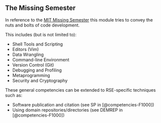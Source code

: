## The Missing Semester

In reference to the [MIT Missing Semester](https://missing.csail.mit.edu/) this module tries to convey the nuts and bolts of code development.

This includes (but is not limited to):

- Shell Tools and Scripting
- Editors (Vim)
- Data Wrangling
- Command-line Environment
- Version Control (Git)
- Debugging and Profiling
- Metaprogramming
- Security and Cryptography

These general competencies can be extended to RSE-specific techniques such as:

- Software publication and citation (see SP in [@competencies-F1000])
- Using domain repositories/directories (see DEMREP in [@competencies-F1000])